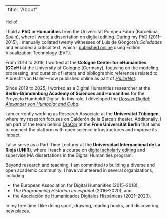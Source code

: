 
---
title: "About"
---

Hello!

I hold a **PhD in Humanities** from the Universitat Pompeu Fabra (Barcelona, Spain), where I wrote a dissertation on digital editing. During my PhD (2011–2015), I manually collated twenty witnesses of Luis de Góngora's *Soledades* and encoded a critical text, which I [published online](http://soledades.uni-koeln.de/#/critical?d=doc_1&e=critical) using Edition Visualization Technology (EVT).

From 2016 to 2019, I worked at the **Cologne Center for eHumanities (CCeH)** at the University of Cologne (Germany), focusing on the modeling, processing, and curation of letters and bibliographic references related to Albrecht von Haller—now published online as part of [*HallerNet*](https://hallernet.org/).

Since 2019 to 2025, I worked as a Digital Humanities researcher at the **Berlin-Brandenburg Academy of Sciences and Humanities** for the Proyecto Humboldt Digital. In this role, I developed the [*Dossier Digital: Alexander von Humboldt and Cuba*](https://dossierdigital.ohc.cu/exist/apps/ProHD/start.html).

I am currently working as Research Associate at the **Universität Tübingen**, where my research focuses on Calderón de la Barca's theater. Additonally, I am part of the team behind [DraCor](https://dracor.org/) at the **Freie Universität Berlin** that aims to connect the platform with open science infrastructures and improve its impact. 

I also serve as a Part-Time Lecturer at the **Universidad Internacional de La Rioja (UNIR)**, where I teach a course on [digital scholarly editing](https://static.unir.net/guias_espana/guias_nuevas/hudi03_edicion_digital_textos.htm) and supervise MA dissertations in the Digital Humanities program.

Beyond research and teaching, I am committed to building a diverse and open academic community. I have volunteered in several organizations, including:

* the European Association for Digital Humanities (2015–2018),
* *The Programming Historian en español* (2016–2020), and
* the Asociación de Humanidades Digitales Hispánicas (2021–2023).

In my free time I like doing sport, drawing, reading books, and discovering new places.


